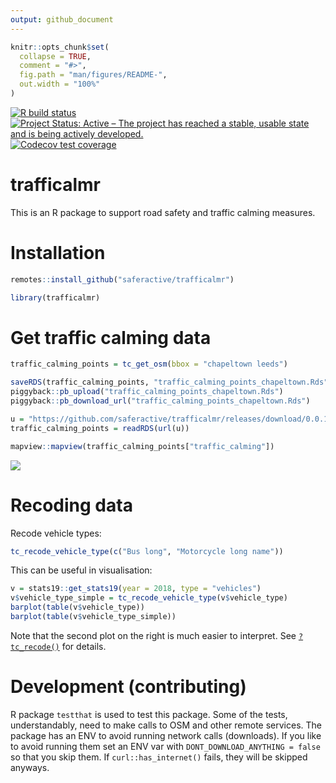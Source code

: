 ```yaml
---
output: github_document
---
```


<!-- README.md is generated from README.Rmd. Please edit that file -->

```r
knitr::opts_chunk$set(
  collapse = TRUE,
  comment = "#>",
  fig.path = "man/figures/README-",
  out.width = "100%"
)
```



<!-- [![Travis build status](https://travis-ci.org/ITSLeeds/trafficalmr.svg?branch=master)](https://travis-ci.org/ITSLeeds/trafficalmr) -->
<!-- [![Coverage status](https://codecov.io/gh/ITSLeeds/trafficalmr/branch/master/graph/badge.svg)](https://codecov.io/github/ITSLeeds/trafficalmr?branch=master) -->
<!-- [![Build status](https://ci.appveyor.com/api/projects/status/gqp3smc04as3qg85?svg=true)](https://ci.appveyor.com/project/layik/trafficalmr-05ana) -->
[![R build status](https://github.com/saferactive/trafficalmr/workflows/R-CMD-check/badge.svg)](https://github.com/saferactive/trafficalmr/actions)
[![Project Status: Active – The project has reached a stable, usable state and is being actively developed.](https://www.repostatus.org/badges/latest/active.svg)](https://www.repostatus.org/#active)
[![Codecov test coverage](https://codecov.io/gh/saferactive/trafficalmr/branch/master/graph/badge.svg)](https://codecov.io/gh/saferactive/trafficalmr?branch=master)

# trafficalmr

This is an  R package to support road safety and traffic calming measures.

# Installation

```r
remotes::install_github("saferactive/trafficalmr")
```

```r
library(trafficalmr)
```


# Get traffic calming data

```r
traffic_calming_points = tc_get_osm(bbox = "chapeltown leeds")
```

```r
saveRDS(traffic_calming_points, "traffic_calming_points_chapeltown.Rds")
piggyback::pb_upload("traffic_calming_points_chapeltown.Rds")
piggyback::pb_download_url("traffic_calming_points_chapeltown.Rds")
```

```r
u = "https://github.com/saferactive/trafficalmr/releases/download/0.0.1/traffic_calming_points_chapeltown.Rds"
traffic_calming_points = readRDS(url(u))
```

```r
mapview::mapview(traffic_calming_points["traffic_calming"])
```

![](https://user-images.githubusercontent.com/1825120/87041987-f2e7b180-c1ea-11ea-9731-b2b9512fd0ea.png)



# Recoding data


Recode vehicle types:

```r
tc_recode_vehicle_type(c("Bus long", "Motorcycle long name"))
```

This can be useful in visualisation:

```r
v = stats19::get_stats19(year = 2018, type = "vehicles")
v$vehicle_type_simple = tc_recode_vehicle_type(v$vehicle_type)
barplot(table(v$vehicle_type))
barplot(table(v$vehicle_type_simple))
```

Note that the second plot on the right is much easier to interpret.
See [`?tc_recode()`](https://saferactive.github.io/trafficalmr/reference/tc_recode.html) for details.


# Development (contributing)
R package `testthat` is used to test this package. Some of the tests, understandably, need to make calls to OSM and other remote services. The package has an ENV to avoid running network calls (downloads). If you like to avoid running them set an ENV var with `DONT_DOWNLOAD_ANYTHING = false` so that you skip them. If `curl::has_internet()` fails, they will be skipped anyways.
